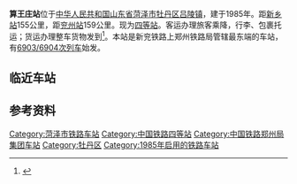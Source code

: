{{Infobox China railway station
|车站名称 = 算王庄站
|图片 = 
|图片介绍 = 
|其他名称= 
|车站名称拼音=Suanwangzhuang Zhan
|英文名称=Suanwangzhuang Railway Station	
|车站代码=38309 <ref>{{cite book|title=中华人民共和国铁路车站代码（GB/T 10302-2010）|publisher=中国标准出版社|year=2010|isbn=155066140495|ignore-isbn-error=true|pages=34}}</ref> 
|电报码= SVF
|拼音码= SWZ
|车站类型= 客货运站
|始建时间=
|开通运营= 1985年
|车站位置 ={{CHN}}[[山东省|山东省]][[菏泽市|菏泽市]][[牡丹区|牡丹区]][[吕陵镇|吕陵镇]]
|坐标 = {{Coord|35|15|11|N|115|18|2|E|format=dms|display=inline,title|type:railwaystation_region:CN}}
|归属 = [[郑州铁路局|郑州铁路局]][[新乡车务段|新乡车务段]]
|使用状态= 使用中
|线路 = [[新兖铁路|新兖铁路]]
|车站等级 = [[四等站_(中鐵)|四等站]]
|月台数目 = 2
|侧式站台=1
|岛式站台=1
|站台面 = 3	
|股道数目 =5
|正线= 2
|到发线=3 
|其它线= 1
|网站 = }}
{{BS-map|title=算王庄站路轨及月台配置示意图|navbar=Rdt_demo|map=
CONTg\CONTg\~~[[新兖铁路|新兖铁路]][[下行线|下]]、[[上行线|上行线]][[新乡站|新乡站]]方向
STRg\STRf\
STR!~STRc2\ABZg3\
ABZg+1\STRc4!~STR\
ABZg2\STRc3!~STR\
STRc2\ABZg3!~STRc1\ABZg+4\\
STRc2\ABZ1+3f\STR+c4\ABZg2\STRc3\\
STR+1\STR+c4\STR\STR+c1\ABZ4+2f\STRc3\
STR\STR\STR\STR\STR+c1\STR2+4\STRc3
STR\STR\STR\STR\STR\STRc1\STR+4
STR\STR\STR\STR\STR\\STR+BSl
STR\STR\STR\STR\STR\\STR+BSl
STR\STR\STR\STR\STR\STRc2\STR3
STR\STR\STR\STR\STR+c2\STR3+1\STRc4
STR\STR\STR\STR\ABZg+1\STRc4\
STR\STR+BSl\STR+BSr\STR\STR+BSl\\
STR\STR+BSl\STR+BSr\STR\STR+BSl\\
STR\STR+BSl\STR+BSr\STR\STR+BSl\\
STR\STR+BSl\STR+BSr\STR\STR+BSl\\
STR\STR+BSl\STR+BSr\STR\STR+BSl\\
STR\STR\STR\STR\STR\\
STR\STR\STR\STR\STR\\
STR2\STR+c3\STR\STR\STR\\
STRc1\ABZ2+4g\STR+c3\STR\STR\\
STRc1\ABZg+4\STR+c2\STR3\
\ABZg2\STRc3!~ABZg+1\STRc4\
STR!~STRc1\ABZg+4\
STR!~STRc2\ABZg3\
ABZg+1\STRc4!~STR\
STRg\STRf\
CONTf\CONTf\~~[[新兖铁路|新兖铁路]][[下行线|下]]、[[上行线|上行线]][[兖州站|兖州站]]方向
}}
'''算王庄站'''位于[[中华人民共和国|中华人民共和国]][[山东省|山东省]][[菏泽市|菏泽市]][[牡丹区|牡丹区]][[吕陵镇|吕陵镇]]，建于1985年。距[[新乡站|新乡站]]155公里，距[[兖州站|兖州站]]159公里。现为[[四等站_(中鐵)|四等站]]。客运办理旅客乘降，行李、包裹托运；货运办理整车货物发到<ref>{{cite book |title=中国铁路站名词典 |author=孙本祥 编 |publisher=中国铁道出版社 |year=2003 |isbn=9787113039417 |pages=393 }}</ref>。本站是新兖铁路上郑州铁路局管辖最东端的车站，有[[6903/6904次列车|6903/6904次列车]]始发。

==临近车站==
{{start rail box|[[中国铁路|中国铁路]]}}
{{s-inop|[[菏泽南站|菏泽南站]]|[[兖州站|兖州站]]方向}}
{{s-line|[[新兖铁路|新兖铁路]]<br/>{{0}}← 8km 算王庄站 20km →}}
{{s-inop|[[东明县站|东明县站]]<br><s>''[[陆圈站|陆圈站]]''</s>(已撤销)|[[新乡站|新乡站]]方向}}
{{end box}}

==参考资料==
{{reflist}}

{{新兖铁路}}
{{新石铁路}}

[[Category:菏泽市铁路车站|Category:菏泽市铁路车站]]
[[Category:中国铁路四等站|Category:中国铁路四等站]]
[[Category:中国铁路郑州局集团车站|Category:中国铁路郑州局集团车站]]
[[Category:牡丹区|Category:牡丹区]]
[[Category:1985年启用的铁路车站|Category:1985年启用的铁路车站]]